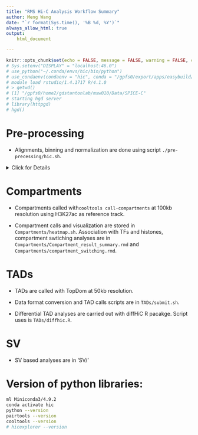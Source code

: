 ```yaml
---
title: "RMS Hi-C Analysis Workflow Summary"
author: Meng Wang
date: "`r format(Sys.time(), '%B %d, %Y')`"
always_allow_html: true
output:
    html_document

---
```

<!--- adding banner
<img src="/home/gdstantonlab/lab/lab.jpg" width = "200" height = "200" style="position:absolute;top:30px;right:50px;" />
<style>
p.caption {
  font-size: 1.2em;
}
</style>
-->

```r
knitr::opts_chunk$set(echo = FALSE, message = FALSE, warning = FALSE, cache = TRUE)
# Sys.setenv("DISPLAY" = "localhost:46.0")
# use_python("~/.conda/envs/hic/bin/python")
# use_condaenv(condaenv = "hic", conda = "/gpfs0/export/apps/easybuild/software/Miniconda3/4.7.10/condabin/conda")
# module load rstudio/1.4.1717 R/4.1.0
# > getwd()
# [1] "/gpfs0/home2/gdstantonlab/mxw010/Data/SPICE-C"
# starting hgd server
# library(httpgd)
# hgd()
```

# Pre-processing

- Alignments, binning and normalization are done using script `./pre-precessing/hic.sh`.

<details>
  <summary>Click for Details</summary>

- Data are aligned with `bwa mem -SP5M  -t 10` (version .7.17-r1188).

- QC parsed, and converted to cool format  with pairtools/cooltools.

- ICE normalization applied with cooltools.

</details>

# Compartments

- Compartments called with`cooltools call-compartments` at 100kb resolution using H3K27ac as reference track.

- Compartment calls and visualization are stored in `Compartments/heatmap.sh`. Association with TFs and histones, compartment swtiching analyses are in  `Compartments/Compartment_result_summary.rmd` and `Compartments/compartment_switching.rmd`.

# TADs

- TADs are called with TopDom at 50kb resolution.

- Data format conversion and TAD calls scripts are in `TADs/submit.sh`.

- Differential TAD analyses are carried out with diffHiC R pacakge. Script uses is `TADs/diffhic.R`.

# SV

- SV based analyses are in 'SV/'

# Version of python libraries:

```bash
ml Miniconda3/4.9.2
conda activate hic
python --version
pairtools --version
cooltools --version
# hicexplorer --version
```